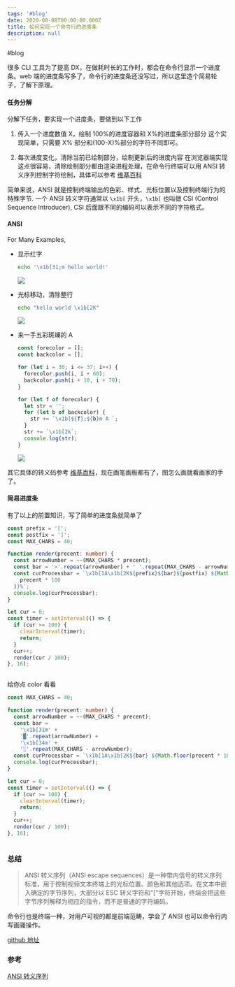 ```yaml
---
tags: '#blog'
date: 2020-08-08T00:00:00.000Z
title: 如何实现一个命令行的进度条
description: null
---
```


#blog

很多 CLI 工具为了提高 DX，在做耗时长的工作时，都会在命令行显示一个进度条。web 端的进度条写多了，命令行的进度条还没写过，所以这里造个简易轮子，了解下原理。

#### 任务分解

分解下任务，要实现一个进度条，要做到以下工作

1. 传入一个进度数值 X，绘制 100%的进度容器和 X%的进度条部分部分
   这个实现简单，只需要 X% 部分和(100-X)%部分的字符不同即可。

2. 每次进度变化，清除当前已绘制部分，绘制更新后的进度内容
   在浏览器端实现这点很容易，清除绘制部分都由渲染进程处理，在命令行终端可以用 ANSI 转义序列控制字符绘制，具体可以参考 [维基百科](https://zh.wikipedia.org/wiki/ANSI%E8%BD%AC%E4%B9%89%E5%BA%8F%E5%88%97)

简单来说，ANSI 就是控制终端输出的色彩、样式、光标位置以及控制终端行为的特殊字节. 一个 ANSI 转义字符通常以 `\x1b[` 开头，`\x1b[` 也叫做 CSI (Control Sequence Introducer), CSI
后面跟不同的编码可以表示不同的字符格式。

#### ANSI

For Many Examples,

- 显示红字
  ```bash
  echo '\x1b[31;m hello world!'
  ```
  ![](https://cdn.jsdelivr.net/gh/feikerwu/figure-bed@master/assets/20201110145001.png)
- 光标移动，清除整行

  ```bash
  echo "hello world \x1b[2K"
  ```

  ![](https://cdn.jsdelivr.net/gh/feikerwu/figure-bed@master/assets/20201110145800.png)

- 来一手五彩斑斓的 A

  ```js
  const forecolor = [];
  const backcolor = [];

  for (let i = 30; i <= 37; i++) {
    forecolor.push(i, i + 60);
    backcolor.push(i + 10, i + 70);
  }

  for (let f of forecolor) {
    let str = '';
    for (let b of backcolor) {
      str += `\x1b[${f};${b}m A `;
    }
    str += `\x1b[2k`;
    console.log(str);
  }
  ```

  ![](https://cdn.jsdelivr.net/gh/feikerwu/figure-bed@master/assets/20201110152003.png)

其它具体的转义码参考 [维基百科](https://zh.wikipedia.org/wiki/ANSI%E8%BD%AC%E4%B9%89%E5%BA%8F%E5%88%97)，现在画笔画板都有了，图怎么画就看画家的手了。

#### 简易进度条

有了以上的前置知识，写了简单的进度条就简单了

```ts
const prefix = '[';
const postfix = ']';
const MAX_CHARS = 40;

function render(precent: number) {
  const arrowNumber = ~~(MAX_CHARS * precent);
  const bar = '>'.repeat(arrowNumber) + ' '.repeat(MAX_CHARS - arrowNumber);
  const curProcessbar = `\x1b[1A\x1b[2K${prefix}${bar}${postfix} ${Math.floor(
    precent * 100
  )}%`;
  console.log(curProcessbar);
}

let cur = 0;
const timer = setInterval(() => {
  if (cur >= 100) {
    clearInterval(timer);
    return;
  }
  cur++;
  render(cur / 100);
}, 16);
```

<img alt="" class="lazyload inited loaded" data-src="https://cdn.jsdelivr.net/gh/feikerwu/figure-bed@master/assets/svg-2.svg?sanitize=true&amp;1" data-width="800" data-height="600" src="https://cdn.jsdelivr.net/gh/feikerwu/figure-bed@master/assets/svg-2.svg?sanitize=true&amp;1" />

给你点 color 看看

```ts
const MAX_CHARS = 40;

function render(precent: number) {
  const arrowNumber = ~~(MAX_CHARS * precent);
  const bar =
    '\x1b[31m' +
    '▓'.repeat(arrowNumber) +
    '\x1b[34m' +
    '░'.repeat(MAX_CHARS - arrowNumber);
  const curProcessbar = `\x1b[1A\x1b[2K${bar} ${Math.floor(precent * 100)}%`;
  console.log(curProcessbar);
}

let cur = 0;
const timer = setInterval(() => {
  if (cur >= 100) {
    clearInterval(timer);
    return;
  }
  cur++;
  render(cur / 100);
}, 16);
```

<img alt="" class="lazyload inited loaded" data-src="https://cdn.jsdelivr.net/gh/feikerwu/figure-bed@master/assets/svg-1.svg" data-width="800" data-height="600" src="https://cdn.jsdelivr.net/gh/feikerwu/figure-bed@master/assets/svg-1.svg" />

### 总结

> ANSI 转义序列（ANSI escape sequences）是一种带内信号的转义序列标准，用于控制视频文本终端上的光标位置、颜色和其他选项。在文本中嵌入确定的字节序列，大部分以 ESC 转义字符和"["字符开始，终端会把这些字节序列解释为相应的指令，而不是普通的字符编码。

命令行也是终端一种，对用户可视的都是前端范畴，学会了 ANSI 也可以命令行内写画骚操作。

[github 地址](https://github.com/feikerwu/shan-hai-jing)

### 参考

[ANSI 转义序列](https://zh.wikipedia.org/wiki/ANSI%E8%BD%AC%E4%B9%89%E5%BA%8F%E5%88%97)
